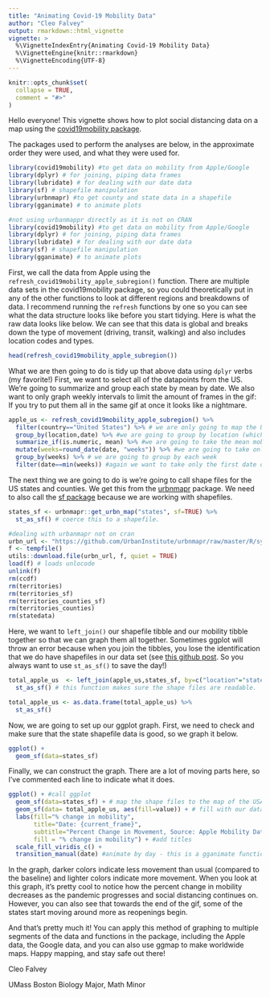 ```yaml
---
title: "Animating Covid-19 Mobility Data"
author: "Cleo Falvey"
output: rmarkdown::html_vignette
vignette: >
  %\VignetteIndexEntry{Animating Covid-19 Mobility Data}
  %\VignetteEngine{knitr::rmarkdown}
  %\VignetteEncoding{UTF-8}
---
```


```r
knitr::opts_chunk$set(
  collapse = TRUE,
  comment = "#>"
)
```


Hello everyone! This vignette shows how to plot social distancing data on a map using the [covid19mobility package](https://github.com/Covid19R/covid19mobility/).

The packages used to perform the analyses are below, in the approximate order they were used, and what they were used for.

```r
library(covid19mobility) #to get data on mobility from Apple/Google
library(dplyr) # for joining, piping data frames
library(lubridate) # for dealing with our date data
library(sf) # shapefile manipulation
library(urbnmapr) #to get county and state data in a shapefile
library(gganimate) # to animate plots
```


```r
#not using urbanmappr directly as it is not on CRAN
library(covid19mobility) #to get data on mobility from Apple/Google
library(dplyr) # for joining, piping data frames
library(lubridate) # for dealing with our date data
library(sf) # shapefile manipulation
library(gganimate) # to animate plots
```
First, we call the data from Apple using the `refresh_covid19mobility_apple_subregion()` function. There are multiple data sets in the covid19mobility package, so you could theoretically put in any of the other functions to look at different regions and breakdowns of data. I recommend running the `refresh` functions by one so you can see what the data structure looks like before you start tidying. Here is what the raw data looks like below. We can see that this data is global and breaks down the type of movement (driving, transit, walking) and also includes location codes and types.

```r
head(refresh_covid19mobility_apple_subregion())
```

What we are then going to do is tidy up that above data using `dplyr` verbs (my favorite!) First, we want to select all of the datapoints from the US. We're going to summarize and group each state by mean by date. We also want to only graph weekly intervals to limit the amount of frames in the gif: If you try to put them all in the same gif at once it looks like a nightmare.

```r
apple_us <- refresh_covid19mobility_apple_subregion() %>%
  filter(country=="United States") %>% # we are only going to map the US
  group_by(location,date) %>% #we are going to group by location (which is the state) and date
  summarize_if(is.numeric, mean) %>% #we are going to take the mean mobility score across counties by date and state
  mutate(weeks=round_date(date, "weeks")) %>% #we are going to take only the first date of each week
  group_by(weeks) %>% # we are going to group by each week
  filter(date==min(weeks)) #again we want to take only the first date of each week

```

The next thing we are going to do is we're going to call shape files for the US states and counties. We get this from the [urbnmapr](https://github.com/UrbanInstitute/urbnmapr) package. We need to also call the [sf package](https://CRAN.R-project.org/package=sf) because we are working with shapefiles.

```r
states_sf <- urbnmapr::get_urbn_map("states", sf=TRUE) %>%
  st_as_sf() # coerce this to a shapefile.
```

```r
#dealing with urbanmapr not on cran
urbn_url <- "https://github.com/UrbanInstitute/urbnmapr/raw/master/R/sysdata.rda"
f <- tempfile()
utils::download.file(urbn_url, f, quiet = TRUE)
load(f) # loads unlocode
unlink(f)
rm(ccdf) 
rm(territories) 
rm(territories_sf) 
rm(territories_counties_sf) 
rm(territories_counties) 
rm(statedata) 
```

Here, we want to `left_join()` our shapefile tibble and our mobility tibble together so that we can graph them all together. Sometimes ggplot will throw an error because when you join the tibbles, you lose the identification that we do have shapefiles in our data set (see [this github post](https://github.com/tidyverse/ggplot2/issues/3391). So you always want to use `st_as_sf()` to save the day!)

```r
total_apple_us  <- left_join(apple_us,states_sf, by=c("location"="state_name")) %>%
  st_as_sf() # this function makes sure the shape files are readable.

total_apple_us <- as.data.frame(total_apple_us) %>%
  st_as_sf()
```

Now, we are going to set up our ggplot graph. First, we need to check and make sure that the state shapefile data is good, so we graph it below.

```r
ggplot() +
  geom_sf(data=states_sf)

```

Finally, we can construct the graph. There are a lot of moving parts here, so I've commented each line to indicate what it does.

```r
ggplot() + #call ggplot
  geom_sf(data=states_sf) + # map the shape files to the map of the USA
  geom_sf(data= total_apple_us, aes(fill=value)) + # fill with our data frame and value, which is mobility score
  labs(fill="% change in mobility", 
       title="Date: {current_frame}", 
       subtitle="Percent Change in Movement, Source: Apple Mobility Data",
       fill = "% change in mobility") + #add titles
  scale_fill_viridis_c() +
  transition_manual(date) #animate by day - this is a gganimate function!
```

In the graph, darker colors indicate less movement than usual (compared to the baseline) and lighter colors indicate more movement. When you look at this graph, it's pretty cool to notice how the percent change in mobility decreases as the pandemic progresses and social distancing continues on. However, you can also see that towards the end of the gif, some of the states start moving around more as reopenings begin.

And that's pretty much it! You can apply this method of graphing to multiple segments of the data and functions in the package, including the Apple data, the Google data, and you can also use ggmap to make worldwide maps. Happy mapping, and stay safe out there!

Cleo Falvey

UMass Boston Biology Major, Math Minor
